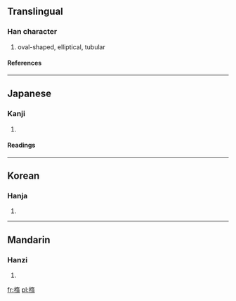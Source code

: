 {{see|橢}}

==Translingual==
===Han character===
{{Han char|rn=75|rad=木|as=09|sn=13|four=|canj=木大一月 (DKMB)}}
# oval-shaped, elliptical, tubular
====References====
{{Han ref|kx=0539.150|dkj=15133|dj=0927.010|hdz=21246.020|uh=6955|ud=26965}}

----
==Japanese==
===Kanji===
{{ja-kanji|grade=|rs=木09}}
# {{defn|Japanese}} 
====Readings====
{{ja-readings|on=[[だ]] (da)|kun=[[ぬく]] (nuku)}}

----
==Korean==
===Hanja===
{{ko-hanja|hangeul=타|eumhun=|rv=ta|mr=t'a|y=tha}}
# {{defn|Korean}}

----
==Mandarin==
===Hanzi===
{{cmn-hanzi|pin=[[jí]] ([[ji2]]), [[tuǒ]] ([[tuo3]])|wg=chi<sup>2</sup>, t'o<sup>3</sup>}}
# {{defn|Mandarin}}

[[fr:楕]]
[[pl:楕]]
